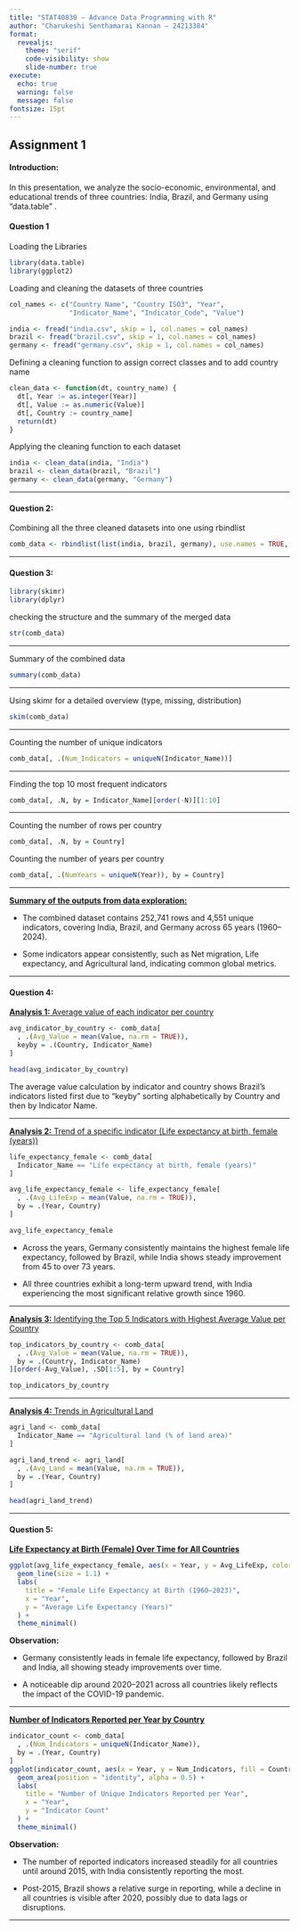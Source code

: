```yaml
---
title: "STAT40830 – Advance Data Programming with R"
author: "Charukeshi Senthamarai Kannan – 24213384"
format:
  revealjs:
    theme: "serif"
    code-visibility: show
    slide-number: true
execute:
  echo: true
  warning: false
  message: false
fontsize: 15pt
---
```


## Assignment 1

#### Introduction:

In this presentation, we analyze the socio-economic, environmental, and educational trends of three countries: India, Brazil, and Germany using "data.table" .

#### Question 1

Loading the Libraries

```r
library(data.table)
library(ggplot2)
```

Loading and cleaning the datasets of three countries

```r
col_names <- c("Country Name", "Country ISO3", "Year", 
               "Indicator_Name", "Indicator_Code", "Value")

india <- fread("india.csv", skip = 1, col.names = col_names)
brazil <- fread("brazil.csv", skip = 1, col.names = col_names)
germany <- fread("germany.csv", skip = 1, col.names = col_names)
```

Defining a cleaning function to assign correct classes and to add country name

```r
clean_data <- function(dt, country_name) {
  dt[, Year := as.integer(Year)]                 
  dt[, Value := as.numeric(Value)]               
  dt[, Country := country_name]                  
  return(dt)
}
```

Applying the cleaning function to each dataset

```r
india <- clean_data(india, "India")
brazil <- clean_data(brazil, "Brazil")
germany <- clean_data(germany, "Germany")
```

------------------------------------------------------------------------

#### Question 2:

Combining all the three cleaned datasets into one using rbindlist

```r
comb_data <- rbindlist(list(india, brazil, germany), use.names = TRUE, fill = TRUE)
```

------------------------------------------------------------------------

#### Question 3:

```r
library(skimr)
library(dplyr)
```

checking the structure and the summary of the merged data

```r
str(comb_data)
```

---------------------------------------------------------------------------------------

Summary of the combined data

```r
summary(comb_data)
```

---------------------------------------------------------------------

Using skimr for a detailed overview (type, missing, distribution)

```r
skim(comb_data)
```
-----------------------------------------------------------------------

Counting the number of unique indicators

```r
comb_data[, .(Num_Indicators = uniqueN(Indicator_Name))]
```

------------------------------------------------------------------------

Finding the top 10 most frequent indicators

```r
comb_data[, .N, by = Indicator_Name][order(-N)][1:10]
```

------------------------------------------------------------------------

Counting the number of rows per country

```r
comb_data[, .N, by = Country]
```

Counting the number of years per country

```r
comb_data[, .(NumYears = uniqueN(Year)), by = Country]
```

------------------------------------------------------------------------

[**Summary of the outputs from data exploration:**]{.underline}

-   The combined dataset contains 252,741 rows and 4,551 unique indicators, covering India, Brazil, and Germany across 65 years (1960–2024).

<!-- -->

-   Some indicators appear consistently, such as Net migration, Life expectancy, and Agricultural land, indicating common global metrics.

------------------------------------------------------------------------

#### Question 4:

[**Analysis 1:** Average value of each indicator per country]{.underline}

```r
avg_indicator_by_country <- comb_data[
  , .(Avg_Value = mean(Value, na.rm = TRUE)), 
  keyby = .(Country, Indicator_Name)
]

head(avg_indicator_by_country)
```

The average value calculation by indicator and country shows Brazil's indicators listed first due to "keyby" sorting alphabetically by Country and then by Indicator Name.

------------------------------------------------------------------------

[**Analysis 2:** Trend of a specific indicator (Life expectancy at birth, female (years))]{.underline}

```r
life_expectancy_female <- comb_data[
  Indicator_Name == "Life expectancy at birth, female (years)"
]

avg_life_expectancy_female <- life_expectancy_female[
  , .(Avg_LifeExp = mean(Value, na.rm = TRUE)), 
  by = .(Year, Country)
]

avg_life_expectancy_female

```

-   Across the years, Germany consistently maintains the highest female life expectancy, followed by Brazil, while India shows steady improvement from 45 to over 73 years.

-   All three countries exhibit a long-term upward trend, with India experiencing the most significant relative growth since 1960.

------------------------------------------------------------------------

[**Analysis 3:** Identifying the Top 5 Indicators with Highest Average Value per Country]{.underline}

```r
top_indicators_by_country <- comb_data[
  , .(Avg_Value = mean(Value, na.rm = TRUE)), 
  by = .(Country, Indicator_Name)
][order(-Avg_Value), .SD[1:5], by = Country]

top_indicators_by_country

```

------------------------------------------------------------------------

[**Analysis 4:** Trends in Agricultural Land]{.underline}

```r
agri_land <- comb_data[
  Indicator_Name == "Agricultural land (% of land area)"
]

agri_land_trend <- agri_land[
  , .(Avg_Land = mean(Value, na.rm = TRUE)), 
  by = .(Year, Country)
]

head(agri_land_trend)
```

------------------------------------------------------------------------

#### Question 5:

[**Life Expectancy at Birth (Female) Over Time for All Countries**]{.underline}

```r
ggplot(avg_life_expectancy_female, aes(x = Year, y = Avg_LifeExp, color = Country)) +
  geom_line(size = 1.1) +
  labs(
    title = "Female Life Expectancy at Birth (1960–2023)",
    x = "Year",
    y = "Average Life Expectancy (Years)"
  ) +
  theme_minimal()
```

**Observation:**

-   Germany consistently leads in female life expectancy, followed by Brazil and India, all showing steady improvements over time.

-   A noticeable dip around 2020–2021 across all countries likely reflects the impact of the COVID-19 pandemic.

------------------------------------------------------------------------

[**Number of Indicators Reported per Year by Country**]{.underline}

```r
indicator_count <- comb_data[
  , .(Num_Indicators = uniqueN(Indicator_Name)), 
  by = .(Year, Country)
]
ggplot(indicator_count, aes(x = Year, y = Num_Indicators, fill = Country)) +
  geom_area(position = "identity", alpha = 0.5) +
  labs(
    title = "Number of Unique Indicators Reported per Year",
    x = "Year",
    y = "Indicator Count"
  ) +
  theme_minimal()
```

**Observation:**

-   The number of reported indicators increased steadily for all countries until around 2015, with India consistently reporting the most.

-   Post-2015, Brazil shows a relative surge in reporting, while a decline in all countries is visible after 2020, possibly due to data lags or disruptions.

------------------------------------------------------------------------
